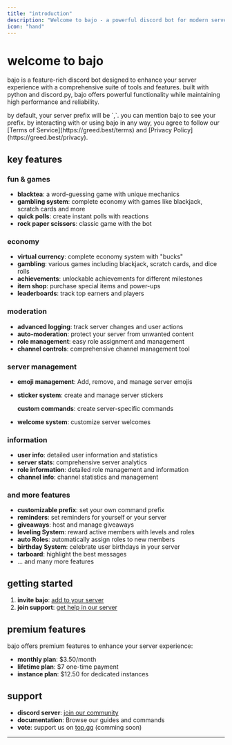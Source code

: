 ```yaml
---
title: "introduction"
description: "Welcome to bajo - a powerful discord bot for modern servers"
icon: "hand"
---
```


# welcome to bajo

bajo is a feature-rich discord bot designed to enhance your server experience with a comprehensive suite of tools and features. built with python and discord.py, bajo offers powerful functionality while maintaining high performance and reliability.

<Info>
  by default, your server prefix will be `,`. you can mention bajo to see your prefix.
</Info>

<Warning>
  by interacting with or using bajo in any way, you agree to follow our [Terms of Service](https://greed.best/terms) and [Privacy Policy](https://greed.best/privacy).
</Warning>

## key features

### fun & games

- **blacktea**: a word-guessing game with unique mechanics
- **gambling system**: complete economy with games like blackjack, scratch cards and more
- **quick polls**: create instant polls with reactions
- **rock paper scissors**: classic game with the bot

### economy

- **virtual currency**: complete economy system with "bucks"
- **gambling**: various games including blackjack, scratch cards, and dice rolls
- **achievements**: unlockable achievements for different milestones
- **item shop**: purchase special items and power-ups
- **leaderboards**: track top earners and players

### moderation

- **advanced logging**: track server changes and user actions
- **auto-moderation**: protect your server from unwanted content
- **role management**: easy role assignment and management
- **channel controls**: comprehensive channel management tool

### server management

- **emoji management**: Add, remove, and manage server emojis
- **sticker system**: create and manage server stickers

  **custom commands**: create server-specific commands
- **welcome system**: customize server welcomes

### information

- **user info**: detailed user information and statistics
- **server stats**: comprehensive server analytics
- **role information**: detailed role management and information
- **channel info**: channel statistics and management

### and more features

- **customizable prefix**: set your own command prefix
- **reminders**: set reminders for yourself or your server
- **giveaways**: host and manage giveaways
- **leveling System**: reward active members with levels and roles
- **auto Roles**: automatically assign roles to new members
- **birthday System**: celebrate user birthdays in your server
- **tarboard**: highlight the best messages
- ... and many more features

## getting started

1. **invite bajo**: [add to your server](https://bajo.wtf/invite)
2. **join support**: [get help in our server](https://discord.gg/greedbot)

## premium features

bajo offers premium features to enhance your server experience:

- **monthly plan**: \$3.50/month
- **lifetime plan**: \$7 one-time payment
- **instance plan**: \$12.50 for dedicated instances

## support

- **discord server**: [join our community](https://discord.gg/greedbot)
- **documentation**: Browse our guides and commands
- **vote**: support us on [top.gg](https://top.gg/bot/1149535834756874250) (comming soon)

---